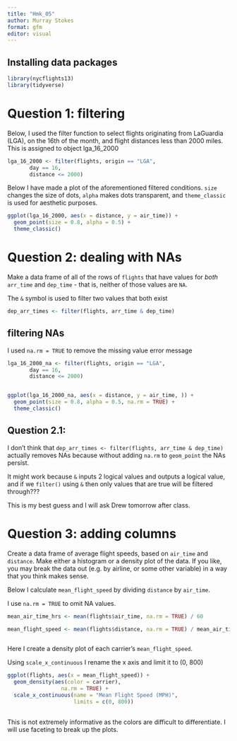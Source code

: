 ```yaml
---
title: "Hmk_05"
author: Murray Stokes
format: gfm
editor: visual
---
```


## Installing data packages

```r
library(nycflights13)
library(tidyverse)
```

# Question 1: filtering

Below, I used the filter function to select flights originating from LaGuardia (LGA), on the 16th of the month, and flight distances less than 2000 miles. This is assigned to object lga_16_2000

```r
lga_16_2000 <- filter(flights, origin == "LGA",
       day == 16,
       distance <= 2000)
```

Below I have made a plot of the aforementioned filtered conditions. `size` changes the size of dots, `alpha` makes dots transparent, and `theme_classic` is used for aesthetic purposes.

```r
ggplot(lga_16_2000, aes(x = distance, y = air_time)) +
  geom_point(size = 0.8, alpha = 0.5) +
  theme_classic()
```

# Question 2: dealing with NAs

Make a data frame of all of the rows of `flights` that have values for *both* `arr_time` and `dep_time` - that is, neither of those values are `NA`.

The `&` symbol is used to filter two values that both exist

```r
dep_arr_times <- filter(flights, arr_time & dep_time)
```

## filtering NAs

I used `na.rm = TRUE` to remove the missing value error message

```r
lga_16_2000_na <- filter(flights, origin == "LGA",
       day == 16,
       distance <= 2000)


ggplot(lga_16_2000_na, aes(x = distance, y = air_time, )) +
  geom_point(size = 0.8, alpha = 0.5, na.rm = TRUE) +
  theme_classic()
```

## Question 2.1: 

I don't think that `dep_arr_times <- filter(flights, arr_time & dep_time)` actually removes NAs because without adding `na.rm` to `geom_point` the NAs persist.

It might work because `&` inputs 2 logical values and outputs a logical value, and if we `filter()` using `&` then only values that are true will be filtered through???

This is my best guess and I will ask Drew tomorrow after class.

# Question 3: adding columns

Create a data frame of average flight speeds, based on `air_time` and `distance`. Make either a histogram or a density plot of the data. If you like, you may break the data out (e.g. by airline, or some other variable) in a way that you think makes sense.

Below I calculate `mean_flight_speed` by dividing `distance` by `air_time`.

I use `na.rm = TRUE` to omit NA values.

```r

mean_air_time_hrs <- mean(flights$air_time, na.rm = TRUE) / 60

mean_flight_speed <- mean(flights$distance, na.rm = TRUE) / mean_air_time_hrs



```

Here I create a density plot of each carrier's `mean_flight_speed`.

Using `scale_x_continuous` I rename the x axis and limit it to (0, 800)

```r


ggplot(flights, aes(x = mean_flight_speed)) + 
  geom_density(aes(color = carrier),
                 na.rm = TRUE) + 
  scale_x_continuous(name = "Mean Flight Speed (MPH)", 
                     limits = c(0, 800))
 
```

This is not extremely informative as the colors are difficult to differentiate. I will use faceting to break up the plots.

